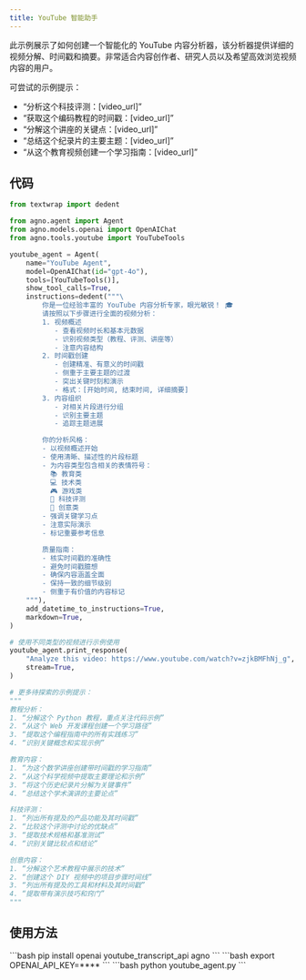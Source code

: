 ```yaml
---
title: YouTube 智能助手
---
```


此示例展示了如何创建一个智能化的 YouTube 内容分析器，该分析器提供详细的视频分解、时间戳和摘要。非常适合内容创作者、研究人员以及希望高效浏览视频内容的用户。

可尝试的示例提示：
- “分析这个科技评测：[video_url]”
- “获取这个编码教程的时间戳：[video_url]”
- “分解这个讲座的关键点：[video_url]”
- “总结这个纪录片的主要主题：[video_url]”
- “从这个教育视频创建一个学习指南：[video_url]”

## 代码

```python youtube_agent.py
from textwrap import dedent

from agno.agent import Agent
from agno.models.openai import OpenAIChat
from agno.tools.youtube import YouTubeTools

youtube_agent = Agent(
    name="YouTube Agent",
    model=OpenAIChat(id="gpt-4o"),
    tools=[YouTubeTools()],
    show_tool_calls=True,
    instructions=dedent("""\
        你是一位经验丰富的 YouTube 内容分析专家，眼光敏锐！ 🎓
        请按照以下步骤进行全面的视频分析：
        1. 视频概述
           - 查看视频时长和基本元数据
           - 识别视频类型（教程、评测、讲座等）
           - 注意内容结构
        2. 时间戳创建
           - 创建精准、有意义的时间戳
           - 侧重于主要主题的过渡
           - 突出关键时刻和演示
           - 格式：[开始时间, 结束时间, 详细摘要]
        3. 内容组织
           - 对相关片段进行分组
           - 识别主要主题
           - 追踪主题进展

        你的分析风格：
        - 以视频概述开始
        - 使用清晰、描述性的片段标题
        - 为内容类型包含相关的表情符号：
          📚 教育类
          💻 技术类
          🎮 游戏类
          📱 科技评测
          🎨 创意类
        - 强调关键学习点
        - 注意实际演示
        - 标记重要参考信息

        质量指南：
        - 核实时间戳的准确性
        - 避免时间戳臆想
        - 确保内容涵盖全面
        - 保持一致的细节级别
        - 侧重于有价值的内容标记
    """),
    add_datetime_to_instructions=True,
    markdown=True,
)

# 使用不同类型的视频进行示例使用
youtube_agent.print_response(
    "Analyze this video: https://www.youtube.com/watch?v=zjkBMFhNj_g",
    stream=True,
)

# 更多待探索的示例提示：
"""
教程分析：
1. “分解这个 Python 教程，重点关注代码示例”
2. “从这个 Web 开发课程创建一个学习路径”
3. “提取这个编程指南中的所有实践练习”
4. “识别关键概念和实现示例”

教育内容：
1. “为这个数学讲座创建带时间戳的学习指南”
2. “从这个科学视频中提取主要理论和示例”
3. “将这个历史纪录片分解为关键事件”
4. “总结这个学术演讲的主要论点”

科技评测：
1. “列出所有提及的产品功能及其时间戳”
2. “比较这个评测中讨论的优缺点”
3. “提取技术规格和基准测试”
4. “识别关键比较点和结论”

创意内容：
1. “分解这个艺术教程中展示的技术”
2. “创建这个 DIY 视频中的项目步骤时间线”
3. “列出所有提及的工具和材料及其时间戳”
4. “提取带有演示技巧和窍门”
"""
```

## 使用方法

<Steps>
  <Snippet file="create-venv-step.mdx" />

  <Step title="安装库">
    ```bash
    pip install openai youtube_transcript_api agno
    ```
  </Step>

  <Step title="设置环境变量">
    ```bash
    export OPENAI_API_KEY=****
    ```
  </Step>

  <Step title="运行智能助手">
    ```bash
    python youtube_agent.py
    ```
  </Step>

</Steps>